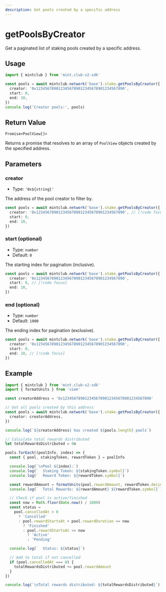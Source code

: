 ```yaml
---
description: Get pools created by a specific address
---
```


# getPoolsByCreator

Get a paginated list of staking pools created by a specific address.

## Usage

```ts twoslash [example.ts]
import { mintclub } from 'mint.club-v2-sdk'

const pools = await mintclub.network('base').stake.getPoolsByCreator({
  creator: '0x1234567890123456789012345678901234567890',
  start: 0,
  end: 10,
})
console.log('Creator pools:', pools)
```

## Return Value

`Promise<PoolView[]>`

Returns a promise that resolves to an array of `PoolView` objects created by the specified address.

## Parameters

### creator

- Type: `'0x${string}'`

The address of the pool creator to filter by.

```ts
const pools = await mintclub.network('base').stake.getPoolsByCreator({
  creator: '0x1234567890123456789012345678901234567890', // [!code focus]
  start: 0,
  end: 10,
})
```

### start (optional)

- Type: `number`
- Default: `0`

The starting index for pagination (inclusive).

```ts
const pools = await mintclub.network('base').stake.getPoolsByCreator({
  creator: '0x1234567890123456789012345678901234567890',
  start: 0, // [!code focus]
  end: 10,
})
```

### end (optional)

- Type: `number`
- Default: `1000`

The ending index for pagination (exclusive).

```ts
const pools = await mintclub.network('base').stake.getPoolsByCreator({
  creator: '0x1234567890123456789012345678901234567890',
  start: 0,
  end: 10, // [!code focus]
})
```

## Example

```ts twoslash [example.ts]
import { mintclub } from 'mint.club-v2-sdk'
import { formatUnits } from 'viem'

const creatorAddress = '0x1234567890123456789012345678901234567890'

// Get all pools created by this address
const pools = await mintclub.network('base').stake.getPoolsByCreator({
  creator: creatorAddress,
})

console.log(`${creatorAddress} has created ${pools.length} pools`)

// Calculate total rewards distributed
let totalRewardsDistributed = 0n

pools.forEach((poolInfo, index) => {
  const { pool, stakingToken, rewardToken } = poolInfo

  console.log(`\nPool ${index}:`)
  console.log(`  Staking Token: ${stakingToken.symbol}`)
  console.log(`  Reward Token: ${rewardToken.symbol}`)

  const rewardAmount = formatUnits(pool.rewardAmount, rewardToken.decimals)
  console.log(`  Total Rewards: ${rewardAmount} ${rewardToken.symbol}`)

  // Check if pool is active/finished
  const now = Math.floor(Date.now() / 1000)
  const status =
    pool.cancelledAt > 0
      ? 'Cancelled'
      : pool.rewardStartsAt + pool.rewardDuration <= now
        ? 'Finished'
        : pool.rewardStartsAt <= now
          ? 'Active'
          : 'Pending'

  console.log(`  Status: ${status}`)

  // Add to total if not cancelled
  if (pool.cancelledAt === 0) {
    totalRewardsDistributed += pool.rewardAmount
  }
})

console.log(`\nTotal rewards distributed: ${totalRewardsDistributed}`)
```
